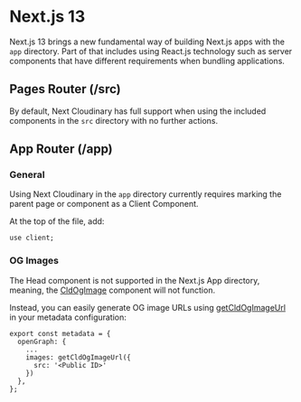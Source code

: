 


<Head>
  <title>Next.js 13 - Next Cloudinary</title>
  <meta name="og:title" content="Using Next Cloudinary with Next.js 13" />
  <meta name="og:url" content={`https://next-cloudinary.spacejelly.dev/guides/responsive-images`} />
</Head>

<OgImage
  title="Next.js 13"
  twitterTitle="Using Next Cloudinary with Next.js 13"
/>

# Next.js 13

Next.js 13 brings a new fundamental way of building Next.js apps with the `app` directory. Part of that includes using React.js technology such as server components that have different requirements when bundling applications.

## Pages Router (/src)

By default, Next Cloudinary has full support when using the included components in the `src` directory with no further actions.

## App Router (/app)

### General

Using Next Cloudinary in the `app` directory currently requires marking the parent page or component as a Client Component.

At the top of the file, add:

```
use client;
```

### OG Images

The Head component is not supported in the Next.js App directory, meaning, the [CldOgImage](/components/cldogimage/basic-usage) component will not function.

Instead, you can easily generate OG image URLs using [getCldOgImageUrl](/helpers/getcldogimageurl/basic-usage) in your metadata configuration:


```
export const metadata = {
  openGraph: {
    ...
    images: getCldOgImageUrl({
      src: '<Public ID>'
    })
  },
};
```